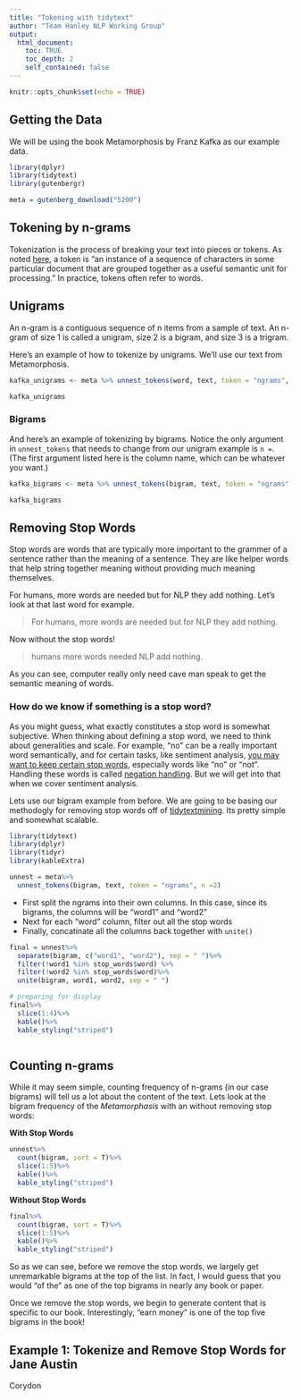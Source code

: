 ```yaml
---
title: "Tokening with tidytext"
author: "Team Hanley NLP Working Group"
output:
  html_document:
    toc: TRUE
    toc_depth: 2
    self_contained: false
---
```


```r
knitr::opts_chunk$set(echo = TRUE)
```

## Getting the Data

We will be using the book Metamorphosis by Franz Kafka as our example data. 

```r

library(dplyr)
library(tidytext)
library(gutenbergr)

meta = gutenberg_download("5200")

```
## Tokening by n-grams

Tokenization is the process of breaking your text into pieces or tokens. As noted [here](https://nlp.stanford.edu/IR-book/html/htmledition/tokenization-1.html), a token is "an instance of a sequence of characters in some particular document that are grouped together as a useful semantic unit for processing." In practice, tokens often refer to words. 

## Unigrams

An n-gram is a contiguous sequence of n items from a sample of text. An n-gram of size 1 is called a unigram, size 2 is a bigram, and size 3 is a trigram. 

Here's an example of how to tokenize by unigrams. We'll use our text from Metamorphosis.

```r


kafka_unigrams <- meta %>% unnest_tokens(word, text, token = "ngrams", n = 1)

kafka_unigrams

```


### Bigrams

And here's an example of tokenizing by bigrams. Notice the only argument in `unnest_tokens` that needs to change from our unigram example is `n =`. (The first argument listed here is the column name, which can be whatever you want.)

```r


kafka_bigrams <- meta %>% unnest_tokens(bigram, text, token = "ngrams", n = 2)

kafka_bigrams

```

## Removing Stop Words
Stop words are words that are typically more important to the grammer of a sentence rather than the meaning of a sentence. They are like helper words that help string together meaning without providing much meaning themselves. 

For humans, more words are needed but for NLP they add nothing. Let's look at that last word for example.

>For humans, more words are needed but for NLP they add nothing.

Now without the stop words!

>humans more words needed NLP add nothing.

As you can see, computer really only need cave man speak to get the semantic meaning of words.

### How do we know if something is a stop word?
As you might guess, what exactly constitutes a stop word is somewhat subjective. When thinking about defining a stop word, we need to think about generalities and scale. For example, "no" can be a really important word semantically, and for certain tasks, like sentiment analysis, [you may want to keep certain stop words](https://medium.com/@limavallantin/why-is-removing-stop-words-not-always-a-good-idea-c8d35bd77214), especially words like "no" or "not". Handling these words is called [negation handling](https://towardsdatascience.com/sentiment-analysis-in-r-good-vs-not-good-handling-negations-2404ec9ff2ae). But we will get into that when we cover sentiment analysis.   

Lets use our bigram example from before. We are going to be basing our methodogly for removing stop words off of [tidytextmining](https://www.tidytextmining.com/ngrams.html#counting-and-filtering-n-grams). Its pretty simple and somewhat scalable.

```r
library(tidytext)
library(dplyr)
library(tidyr)
library(kableExtra)

unnest = meta%>%
  unnest_tokens(bigram, text, token = "ngrams", n =2)
```


- First split the ngrams into their own columns. In this case, since its bigrams, the columns will be "word1" and "word2"
- Next for each "word" column, filter out all the stop words
- Finally, concatinate all the columns back together with `unite()`

```r

final = unnest%>%
  separate(bigram, c("word1", "word2"), sep = " ")%>%
  filter(!word1 %in% stop_words$word) %>%
  filter(!word2 %in% stop_words$word)%>%
  unite(bigram, word1, word2, sep = " ")

# preparing for display
final%>%
  slice(1:4)%>%
  kable()%>%
  kable_styling("striped")



```
## Counting n-grams
While it may seem simple, counting frequency of n-grams (in our case bigrams) will tell us a lot about the content of the text. Lets look at the bigram frequency of the *Metamorphasis* with an without removing stop words:

**With Stop Words**
```r
unnest%>%
  count(bigram, sort = T)%>%
  slice(1:5)%>%
  kable()%>%
  kable_styling("striped")
```

**Without Stop Words**
```r
final%>%
  count(bigram, sort = T)%>%
  slice(1:5)%>%
  kable()%>%
  kable_styling("striped")
```


So as we can see, before we remove the stop words, we largely get unremarkable bigrams at the top of the list. In fact, I would guess that you would "of the" as one of the top bigrams in nearly any book or paper. 

Once we remove the stop words, we begin to generate content that is specific to our book. Interestingly, "earn money" is one of the top five bigrams in the book!


## Example 1: Tokenize and Remove Stop Words for Jane Austin
Corydon

